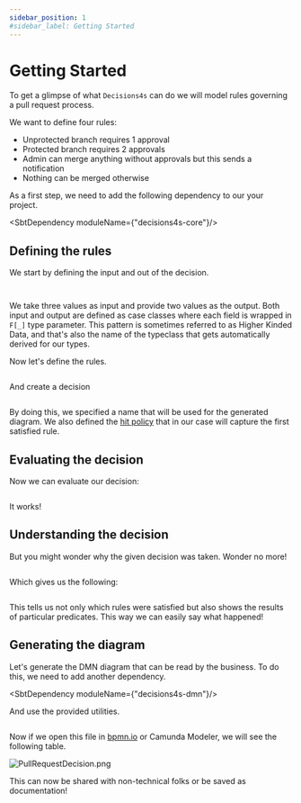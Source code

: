 ```yaml
---
sidebar_position: 1
#sidebar_label: Getting Started
---
```


# Getting Started

To get a glimpse of what `Decisions4s` can do we will model rules governing a pull request process.

We want to define four rules:
* Unprotected branch requires 1 approval
* Protected branch requires 2 approvals
* Admin can merge anything without approvals but this sends a notification
* Nothing can be merged otherwise

As a first step, we need to add the following dependency to our your project.


<SbtDependency moduleName={"decisions4s-core"}/>

## Defining the rules

 We start by defining the input and out of the decision.

```scala file=./main/scala/decisions4s/example/docs/PullRequestDecision.scala start=start_imports end=end_imports
```

```scala file=./main/scala/decisions4s/example/docs/PullRequestDecision.scala start=start_shapes end=end_shapes
```

We take three values as input and provide two values as the output.
Both input and output are defined as case classes where each field is wrapped in `F[_]` type parameter.
This pattern is sometimes referred to as Higher Kinded Data,
and that's also the name of the typeclass that gets automatically derived for our types.

Now let's define the rules.

```scala file=./main/scala/decisions4s/example/docs/PullRequestDecision.scala start=start_rules end=end_rules
```

And create a decision

```scala file=./main/scala/decisions4s/example/docs/PullRequestDecision.scala start=start_table end=end_table
```

By doing this, we specified a name that will be used for the generated diagram.
We also defined the [hit policy](features/hit-policies) that in our case will capture the first satisfied rule.

## Evaluating the decision

Now we can evaluate our decision:

```scala file=./main/scala/decisions4s/example/docs/PullRequestDecision.scala start=start_evaluate end=end_evaluate
```

It works!

## Understanding the decision

But you might wonder why the given decision was taken. Wonder no more!

```scala file=./main/scala/decisions4s/example/docs/PullRequestDecision.scala start=start_diagnose end=end_diagnose
```

Which gives us the following:
```text file=./test/resources/docs/pull-request-diagnostics.txt
```

This tells us not only which rules were satisfied but also shows the results of particular predicates.
This way we can easily say what happened!

## Generating the diagram

Let's generate the DMN diagram that can be read by the business. To do this, we need to add another dependency.

<SbtDependency moduleName={"decisions4s-dmn"}/>

And use the provided utilities.

```scala file=./main/scala/decisions4s/example/docs/PullRequestDecision.scala start=start_dmn end=end_dmn
```

Now if we open this file in [bpmn.io](https://bpmn.io/toolkit/dmn-js/) or Camunda Modeler, we will see the following
table.

<!-- TODO this should be autogenerated in the pipeline -->
![PullRequestDecision.png](./assets/PullRequestDecision.png)

This can now be shared with non-technical folks or be saved as documentation!
